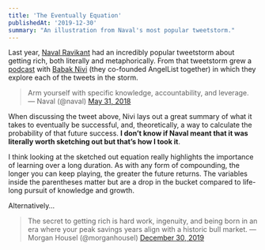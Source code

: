 ```yaml
---
title: 'The Eventually Equation'
publishedAt: '2019-12-30'
summary: "An illustration from Naval's most popular tweetstorm."
---
```


Last year, [Naval Ravikant](https://twitter.com/naval) had an incredibly popular tweetstorm about getting rich, both literally and metaphorically. From that tweetstorm grew a [podcast](https://nav.al/category/podcast) with [Babak Nivi](https://twitter.com/nivi) (they co-founded AngelList together) in which they explore each of the tweets in the storm.

> Arm yourself with specific knowledge, accountability, and leverage.
> &mdash; Naval (@naval) [May 31, 2018](https://twitter.com/naval/status/1002104865919664128?ref_src=twsrc%5Etfw)

When discussing the tweet above, Nivi lays out a great summary of what it takes to eventually be successful, and, theoretically, a way to calculate the probability of that future success. **I don’t know if Naval meant that it was literally worth sketching out but that’s how I took it**.

I think looking at the sketched out equation really highlights the importance of learning over a long duration. As with any form of compounding, the longer you can keep playing, the greater the future returns. The variables inside the parentheses matter but are a drop in the bucket compared to life-long pursuit of knowledge and growth.

Alternatively…

> The secret to getting rich is hard work, ingenuity, and being born in an era where your peak savings years align with a historic bull market.
> &mdash; Morgan Housel (@morganhousel) [December 30, 2019](https://twitter.com/morganhousel/status/1211715658691559424?ref_src=twsrc%5Etfw)

